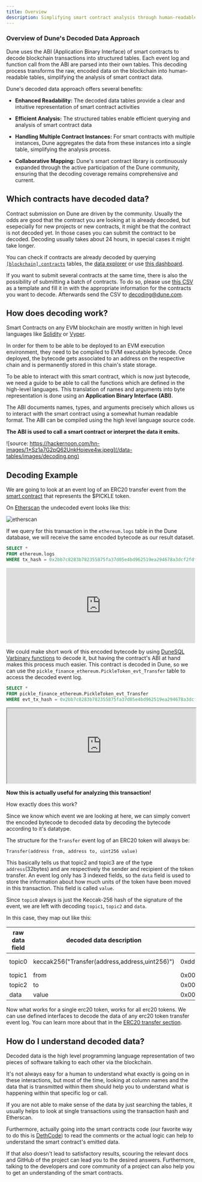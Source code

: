 ```yaml
---
title: Overview
description: Simplifying smart contract analysis through human-readable tables.
---
```


### Overview of Dune's Decoded Data Approach

Dune uses the ABI (Application Binary Interface) of smart contracts to decode blockchain transactions into structured tables. Each event log and function call from the ABI are parsed into their own tables. This decoding process transforms the raw, encoded data on the blockchain into human-readable tables, simplifying the analysis of smart contract data.

Dune's decoded data approach offers several benefits:

- **Enhanced Readability:** The decoded data tables provide a clear and intuitive representation of smart contract activities

- **Efficient Analysis:** The structured tables enable efficient querying and analysis of smart contract data

- **Handling Multiple Contract Instances:** For smart contracts with multiple instances, Dune aggregates the data from these instances into a single table, simplifying the analysis process.

- **Collaborative Mapping:** Dune's smart contract library is continuously expanded through the active participation of the Dune community, ensuring that the decoding coverage remains comprehensive and current.

<CardGroup cols={2}>
  <Card
    title="Explore decoded logs"
    icon="circle-bolt"
    iconType="duotone"
    href="/data-tables/evm/ethereum/decoded/event-logs"
  ></Card>
  <Card
    title="Explore decoded traces"
    icon="layer-group"
    iconType="duotone"
    href="/data-tables/evm/ethereum/decoded/call-tables"
  ></Card>
</CardGroup>

## Which contracts have decoded data?

Contract submission on Dune are driven by the community. Usually the odds are good that the contract you are looking at is already decoded, but esepecially for new projects or new contracts, it might be that the contract is not decoded yet. In those cases you can submit the contract to be decoded. Decoding usually takes about 24 hours, in special cases it might take longer.

You can check if contracts are already decoded by querying [`[blockchain].contracts`](/data-tables/evm/ethereum/decoded/contracts) tables, the [data explorer](/web-app/query-editor/data-explorer) or use [this dashboard](https://dune.com/dune/is-my-contract-decoded-yet-v2).

If you want to submit several contracts at the same time, there is also the possibility of submitting a batch of contracts. To do so, please use [this CSV](https://gist.github.com/antonio-mendes/c6a43c22862581674c11462cae230e23) as a template and fill it in with the appropriate information for the contracts you want to decode. Afterwards send the CSV to decoding@dune.com.

<CardGroup cols={2}>
  <Card
    title="Submit any contract for decoding"
    icon="file-import"
    iconType="duotone"
    href="/web-app/decoding-contracts"
  ></Card>
  <Card
    title="Explore already decoded contracts"
    icon="database"
    iconType="duotone"
    href="/data-tables/evm/ethereum/decoded/contracts"
  ></Card>
</CardGroup>

## How does decoding work?

Smart Contracts on any EVM blockchain are mostly written in high level languages like [Solidity](https://docs.soliditylang.org/en/v0.8.2) or [Vyper](https://vyper.readthedocs.io/en/stable).

In order for them to be able to be deployed to an EVM execution environment, they need to be compiled to EVM executable bytecode. Once deployed, the bytecode gets associated to an address on the respective chain and is permanently stored in this chain's state storage.

To be able to interact with this smart contract, which is now just bytecode, we need a guide to be able to call the functions which are defined in the high-level languages. This translation of names and arguments into byte representation is done using an **Application Binary Interface (ABI)**.

The ABI documents names, types, and arguments precisely which allows us to interact with the smart contract using a somewhat human readable format. The ABI can be compiled using the high level language source code.

**The ABI is used to call a smart contract or interpret the data it emits.**

![source: https://hackernoon.com/hn-images/1*Sz1a7G2pQ62UnkHoieve4w.jpeg](/data-tables/images/decoding.png)

## Decoding Example

We are going to look at an event log of an ERC20 transfer event from the [smart contract](https://etherscan.io/token/0x429881672B9AE42b8EbA0E26cD9C73711b891Ca5#readContract) that represents the $PICKLE token.

On [Etherscan](https://etherscan.io/tx/0x2bb7c8283b782355875fa37d05e4bd962519ea294678a3dcf2fdffbbd0761bc5#eventlog) the undecoded event looks like this:

![etherscan](/data-tables/images/etherscan.png)

If we query for this transaction in the `ethereum.logs` table in the Dune database, we will receive the same encoded bytecode as our result dataset.

```sql
SELECT *
FROM ethereum.logs
WHERE tx_hash = 0x2bb7c8283b782355875fa37d05e4bd962519ea294678a3dcf2fdffbbd0761bc5
```

<div>
  <iframe
    src="https://dune.com/embeds/3455255/5806543/"
    width="100%"
    height="200px"
    frameBorder="0"
    scrolling="no"
  ></iframe>
</div>

We could make short work of this encoded bytecode by using [DuneSQL Varbinary functions](/query-engine/Functions-and-operators/varbinary) to decode it, but having the contract's ABI at hand makes this process much easier. This contract is decoded in Dune, so we can use the `pickle_finance_ethereum.PickleToken_evt_Transfer` table to access the decoded event log.

```sql
SELECT *
FROM pickle_finance_ethereum.PickleToken_evt_Transfer
WHERE evt_tx_hash = 0x2bb7c8283b782355875fa37d05e4bd962519ea294678a3dcf2fdffbbd0761bc5
```

<div>
  <iframe
    src="https://dune.com/embeds/3455274/5806581/"
    width="100%"
    height="200px"
  ></iframe>
</div>

**Now this is actually useful for analyzing this transaction!**

How exactly does this work?

Since we know which event we are looking at here, we can simply convert the encoded bytecode to decoded data by decoding the bytecode according to it's datatype.

The structure for the `Transfer` event log of an ERC20 token will always be:

```solidity
Transfer(address from, address to, uint256 value)
```

This basically tells us that topic2 and topic3 are of the type `address`(32bytes) and are respectively the sender and recipient of the token transfer. An event log only has 3 indexed fields, so the `data` field is used to store the information about how much units of the token have been moved in this transaction. This field is called `value`.

Since `topic0` always is just the Keccak-256 hash of the signature of the event, we are left with decoding `topic1`, `topic2` and `data`.

In this case, they map out like this:

| raw data field | decoded data description                       | raw data                                                           | decoded data                                                                  |
| -------------- | ---------------------------------------------- | ------------------------------------------------------------------ | ----------------------------------------------------------------------------- |
| topic0         | keccak256("Transfer(address,address,uint256)") | 0xddf252ad1be2c89b69c2b068fc378daa952ba7f163c4a11628f55a4df523b3ef | not needed, this table only contains event logs from the `transfer` event log |
| topic1         | from                                           | 0x00000000000000000000000075e89d5979e4f6fba9f97c104c2f0afb3f1dcb88 | 0x75e89d5979e4f6fba9f97c104c2f0afb3f1dcb88                                    |
| topic2         | to                                             | 0x00000000000000000000000087d9da48db6e1f925cb67d3b7d2a292846c24cf7 | 0x87d9da48db6e1f925cb67d3b7d2a292846c24cf7                                    |
| data           | value                                          | 0x00000000000000000000000000000000000000000000001a894d51f85cb08000 | 489509000000000000000                                                         |

Now what works for a single erc20 token, works for all erc20 tokens. We can use defined interfaces to decode the data of any erc20 token transfer event log. You can learn more about that in the [ERC20 transfer section](/data-tables/evm/ethereum/assets/transfers/erc20-transfers).

## How do I understand decoded data?

Decoded data is the high level programming language representation of two pieces of software talking to each other via the blockchain.

It's not always easy for a human to understand what exactly is going on in these interactions, but most of the time, looking at column names and the data that is transmitted within them should help you to understand what is happening within that specific log or call.

If you are not able to make sense of the data by just searching the tables, it usually helps to look at single transactions using the transaction hash and Etherscan.

Furthermore, actually going into the smart contracts code (our favorite way to do this is [DethCode](https://etherscan.deth.net)) to read the comments or the actual logic can help to understand the smart contract's emitted data.

If that also doesn't lead to satisfactory results, scouring the relevant docs and GitHub of the project can lead you to the desired answers. Furthermore, talking to the developers and core community of a project can also help you to get an understanding of the smart contracts.
